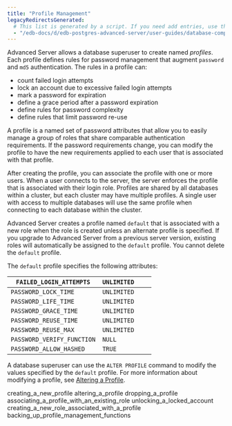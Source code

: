 ```yaml
---
title: "Profile Management"
legacyRedirectsGenerated:
  # This list is generated by a script. If you need add entries, use the `legacyRedirects` key.
  - "/edb-docs/d/edb-postgres-advanced-server/user-guides/database-compatibility-for-oracle-developers-guide/9.6/Database_Compatibility_for_Oracle_Developers_Guide_v9.6.1.029.html"
---
```


<div id="profile_management" class="registered_link"></div>

Advanced Server allows a database superuser to create named *profiles*. Each profile defines rules for password management that augment `password` and `md5` authentication. The rules in a profile can:

-   count failed login attempts
-   lock an account due to excessive failed login attempts
-   mark a password for expiration
-   define a grace period after a password expiration
-   define rules for password complexity
-   define rules that limit password re-use

A profile is a named set of password attributes that allow you to easily manage a group of roles that share comparable authentication requirements. If the password requirements change, you can modify the profile to have the new requirements applied to each user that is associated with that profile.

After creating the profile, you can associate the profile with one or more users. When a user connects to the server, the server enforces the profile that is associated with their login role. Profiles are shared by all databases within a cluster, but each cluster may have multiple profiles. A single user with access to multiple databases will use the same profile when connecting to each database within the cluster.

Advanced Server creates a profile named `default` that is associated with a new role when the role is created unless an alternate profile is specified. If you upgrade to Advanced Server from a previous server version, existing roles will automatically be assigned to the `default` profile. You cannot delete the `default` profile.

The `default` profile specifies the following attributes:

| `FAILED_LOGIN_ATTEMPTS`    | `UNLIMITED` |   |   |
| -------------------------- | ----------- | - | - |
| `PASSWORD_LOCK_TIME`       | `UNLIMITED` |   |   |
| `PASSWORD_LIFE_TIME`       | `UNLIMITED` |   |   |
| `PASSWORD_GRACE_TIME`      | `UNLIMITED` |   |   |
| `PASSWORD_REUSE_TIME`      | `UNLIMITED` |   |   |
| `PASSWORD_REUSE_MAX`       | `UNLIMITED` |   |   |
| `PASSWORD_VERIFY_FUNCTION` | `NULL`      |   |   |
| `PASSWORD_ALLOW_HASHED`    | `TRUE`      |   |   |

A database superuser can use the `ALTER PROFILE` command to modify the values specified by the `default` profile. For more information about modifying a profile, see [Altering a Profile](02_altering_a_profile/#altering_a_profile).

<div class="toctree" maxdepth="3">

creating_a_new_profile altering_a_profile dropping_a_profile associating_a_profile_with_an_existing_role unlocking_a_locked_account creating_a_new_role_associated_with_a_profile backing_up_profile_management_functions

</div>
